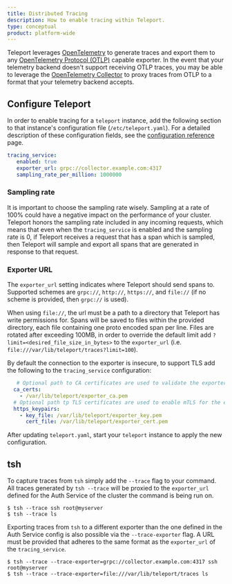 ```yaml
---
title: Distributed Tracing
description: How to enable tracing within Teleport.
type: conceptual
product: platform-wide
---
```


Teleport leverages [OpenTelemetry](https://opentelemetry.io/) to generate traces
and export them to any [OpenTelemetry Protocol (OTLP)](https://opentelemetry.io/docs/reference/specification/protocol/otlp/)
capable exporter. In the event that your telemetry backend doesn't support receiving OTLP traces, you may be able to
leverage the [OpenTelemetry Collector](https://opentelemetry.io/docs/collector/) to proxy traces from OTLP
to a format that your telemetry backend accepts.

## Configure Teleport

In order to enable tracing for a `teleport` instance, add the following section to that instance's configuration file (`/etc/teleport.yaml`).
For a detailed description of these configuration fields, see the [configuration reference](../../../reference/monitoring/tracing-service-configuration.mdx) page.

```yaml
tracing_service:
   enabled: true
   exporter_url: grpc://collector.example.com:4317
   sampling_rate_per_million: 1000000
```

### Sampling rate

It is important to choose the sampling rate wisely. Sampling at a rate of 100% could have a negative impact on the
performance of your cluster. Teleport honors the sampling rate included in any incoming requests, which means
that even when the `tracing_service` is enabled and the sampling rate is 0, if Teleport receives a request that has a span which is
sampled, then Teleport will sample and export all spans that are generated in response to that request.

### Exporter URL

The `exporter_url` setting indicates where Teleport should send spans to. Supported schemes are `grpc://`, `http://`,
`https://`, and `file://` (if no scheme is provided, then `grpc://` is used).

When using `file://`, the url must be a path to a directory that Teleport has write permissions for. Spans will be saved to files within
the provided directory, each file containing one proto encoded span per line. Files are rotated after exceeding 100MB, in order to
override the default limit add `?limit=<desired_file_size_in_bytes>` to the `exporter_url` (i.e. `file:///var/lib/teleport/traces?limit=100`).

By default the connection to the exporter is insecure, to support TLS add the following to the `tracing_service` configuration:

```yaml
   # Optional path to CA certificates are used to validate the exporter.
  ca_certs:
    - /var/lib/teleport/exporter_ca.pem
  # Optional path tp TLS certificates are used to enable mTLS for the exporter
  https_keypairs:
    - key_file: /var/lib/teleport/exporter_key.pem
      cert_file: /var/lib/teleport/exporter_cert.pem
````

After updating `teleport.yaml`, start your `teleport` instance to apply the new configuration.

## tsh

To capture traces from `tsh` simply add the `--trace` flag to your command. All traces generated by `tsh --trace` will be
proxied to the `exporter_url` defined for the Auth Service of the cluster the command is being run on.

```code
$ tsh --trace ssh root@myserver
$ tsh --trace ls
```

Exporting traces from `tsh` to a different exporter than the one defined in the Auth Service config
is also possible via the `--trace-exporter` flag. A URL must be provided that adheres to the same
format as the `exporter_url` of the `tracing_service`.

```code
$ tsh --trace --trace-exporter=grpc://collector.example.com:4317 ssh root@myserver
$ tsh --trace --trace-exporter=file:///var/lib/teleport/traces ls
```
